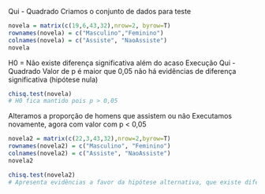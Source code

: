 Qui - Quadrado
Criamos o conjunto de dados para teste
```{r}
novela = matrix(c(19,6,43,32),nrow=2, byrow=T)
rownames(novela) = c("Masculino","Feminino")
colnames(novela) = c("Assiste", "NaoAssiste")
novela
```
H0 = Não existe diferença significativa além do acaso
Execução Qui - Quadrado
Valor de p é maior que 0,05 não há evidências de diferença significativa (hipótese nula)
```{r}
chisq.test(novela)
# H0 fica mantido pois p > 0,05
```
Alteramos a proporção de homens que assistem ou não
Executamos novamente, agora com valor com p < 0,05
```{r}
novela2 = matrix(c(22,3,43,32),nrow=2,byrow=T)
rownames(novela2) = c("Masculino", "Feminino")
colnames(novela2) = c("Assiste", "NaoAssiste")
novela2
```
```{r}
chisq.test(novela2)
# Apresenta evidências a favor da hipótese alternativa, que existe diferença significativa.
```

